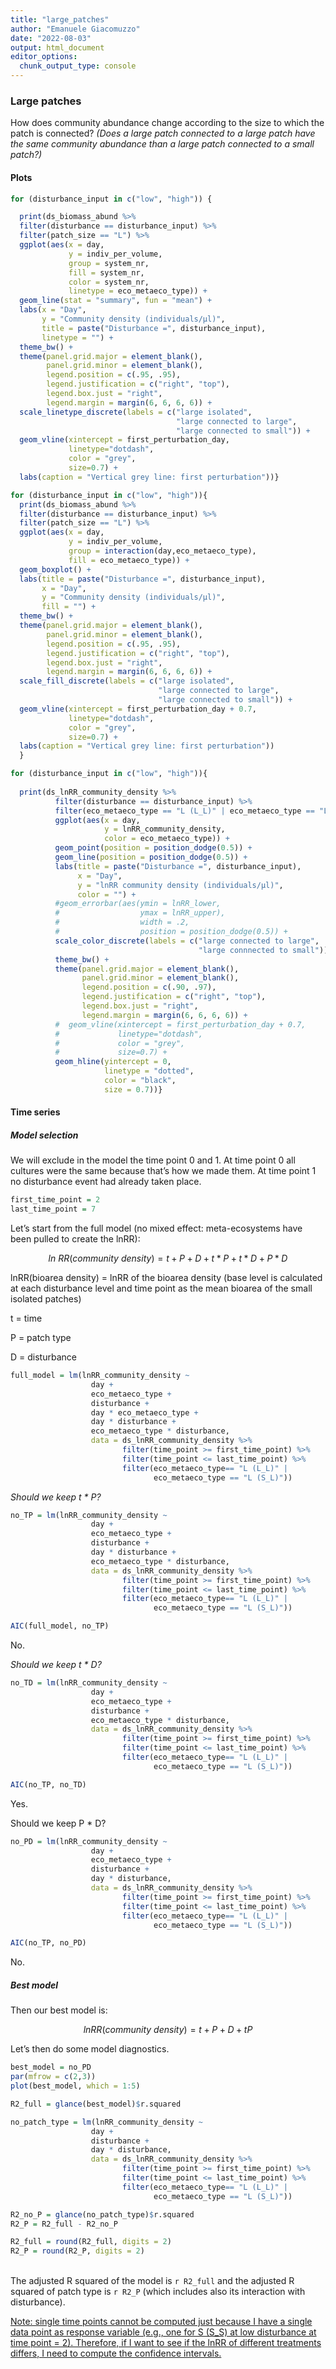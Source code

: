 ```yaml
---
title: "large_patches"
author: "Emanuele Giacomuzzo"
date: "2022-08-03"
output: html_document
editor_options: 
  chunk_output_type: console
---
```


### Large patches {.tabset .tabset-pills}

How does community abundance change according to the size to which the patch is connected? *(Does a large patch connected to a large patch have the same community abundance than a large patch connected to a small patch?)*

#### Plots

```r
for (disturbance_input in c("low", "high")) {

  print(ds_biomass_abund %>%
  filter(disturbance == disturbance_input) %>%
  filter(patch_size == "L") %>%
  ggplot(aes(x = day,
             y = indiv_per_volume,
             group = system_nr,
             fill = system_nr,
             color = system_nr,
             linetype = eco_metaeco_type)) +
  geom_line(stat = "summary", fun = "mean") + 
  labs(x = "Day",
       y = "Community density (individuals/μl)",
       title = paste("Disturbance =", disturbance_input),
       linetype = "") +
  theme_bw() +
  theme(panel.grid.major = element_blank(), 
        panel.grid.minor = element_blank(),
        legend.position = c(.95, .95),
        legend.justification = c("right", "top"),
        legend.box.just = "right",
        legend.margin = margin(6, 6, 6, 6)) +
  scale_linetype_discrete(labels = c("large isolated",
                                     "large connected to large",
                                     "large connected to small")) +
  geom_vline(xintercept = first_perturbation_day, 
             linetype="dotdash", 
             color = "grey", 
             size=0.7) +
  labs(caption = "Vertical grey line: first perturbation"))}
```

```r
for (disturbance_input in c("low", "high")){
  print(ds_biomass_abund %>%
  filter(disturbance == disturbance_input) %>%
  filter(patch_size == "L") %>%
  ggplot(aes(x = day,
             y = indiv_per_volume,
             group = interaction(day,eco_metaeco_type),
             fill = eco_metaeco_type)) +
  geom_boxplot() +
  labs(title = paste("Disturbance =", disturbance_input),
       x = "Day",
       y = "Community density (individuals/μl)",
       fill = "") +
  theme_bw() +
  theme(panel.grid.major = element_blank(), 
        panel.grid.minor = element_blank(),
        legend.position = c(.95, .95),
        legend.justification = c("right", "top"),
        legend.box.just = "right",
        legend.margin = margin(6, 6, 6, 6)) +
  scale_fill_discrete(labels = c("large isolated", 
                                 "large connected to large",
                                 "large connected to small")) +
  geom_vline(xintercept = first_perturbation_day + 0.7, 
             linetype="dotdash", 
             color = "grey", 
             size=0.7) +
  labs(caption = "Vertical grey line: first perturbation"))
  }
```

```r
for (disturbance_input in c("low", "high")){
  
  print(ds_lnRR_community_density %>%
          filter(disturbance == disturbance_input) %>%
          filter(eco_metaeco_type == "L (L_L)" | eco_metaeco_type == "L (S_L)") %>%
          ggplot(aes(x = day,
                     y = lnRR_community_density,
                     color = eco_metaeco_type)) +
          geom_point(position = position_dodge(0.5)) +
          geom_line(position = position_dodge(0.5)) + 
          labs(title = paste("Disturbance =", disturbance_input),
               x = "Day",
               y = "lnRR community density (individuals/µl)",
               color = "") +
          #geom_errorbar(aes(ymin = lnRR_lower, 
          #                  ymax = lnRR_upper), 
          #                  width = .2,
          #                  position = position_dodge(0.5)) + 
          scale_color_discrete(labels = c("large connected to large", 
                                          "large connnected to small")) +
          theme_bw() +
          theme(panel.grid.major = element_blank(), 
                panel.grid.minor = element_blank(),
                legend.position = c(.90, .97),
                legend.justification = c("right", "top"),
                legend.box.just = "right",
                legend.margin = margin(6, 6, 6, 6)) +
          #  geom_vline(xintercept = first_perturbation_day + 0.7, 
          #             linetype="dotdash", 
          #             color = "grey", 
          #             size=0.7) +
          geom_hline(yintercept = 0, 
                     linetype = "dotted", 
                     color = "black", 
                     size = 0.7))}
```

#### Time series

##### Model selection

We will exclude in the model the time point 0 and 1. At time point 0 all cultures were the same because that's how we made them. At time point 1 no disturbance event had already taken place.

```r
first_time_point = 2
last_time_point = 7
```

Let's start from the full model (no mixed effect: meta-ecosystems have been pulled to create the lnRR):

$$
ln \: RR (community \: density) = t + P + D + t*P + t*D + P*D
$$

lnRR(bioarea density) = lnRR of the bioarea density (base level is calculated at each disturbance level and time point as the mean bioarea of the small isolated patches)

t = time

P = patch type

D = disturbance

```r
full_model = lm(lnRR_community_density ~
                  day + 
                  eco_metaeco_type + 
                  disturbance +
                  day * eco_metaeco_type +
                  day * disturbance + 
                  eco_metaeco_type * disturbance,
                  data = ds_lnRR_community_density %>%
                         filter(time_point >= first_time_point) %>%
                         filter(time_point <= last_time_point) %>%
                         filter(eco_metaeco_type== "L (L_L)" | 
                                eco_metaeco_type == "L (S_L)"))
```

*Should we keep t \* P?*

```r
no_TP = lm(lnRR_community_density ~
                  day + 
                  eco_metaeco_type + 
                  disturbance +
                  day * disturbance + 
                  eco_metaeco_type * disturbance,
                  data = ds_lnRR_community_density %>%
                         filter(time_point >= first_time_point) %>%
                         filter(time_point <= last_time_point) %>%
                         filter(eco_metaeco_type== "L (L_L)" | 
                                eco_metaeco_type == "L (S_L)"))

AIC(full_model, no_TP)
```

No.

*Should we keep t \* D?*

```r
no_TD = lm(lnRR_community_density ~
                  day + 
                  eco_metaeco_type + 
                  disturbance +
                  eco_metaeco_type * disturbance,
                  data = ds_lnRR_community_density %>%
                         filter(time_point >= first_time_point) %>%
                         filter(time_point <= last_time_point) %>%
                         filter(eco_metaeco_type== "L (L_L)" | 
                                eco_metaeco_type == "L (S_L)"))

AIC(no_TP, no_TD)
```

Yes.

Should we keep P \* D?

```r
no_PD = lm(lnRR_community_density ~
                  day + 
                  eco_metaeco_type + 
                  disturbance +
                  day * disturbance,
                  data = ds_lnRR_community_density %>%
                         filter(time_point >= first_time_point) %>%
                         filter(time_point <= last_time_point) %>%
                         filter(eco_metaeco_type== "L (L_L)" | 
                                eco_metaeco_type == "L (S_L)"))

AIC(no_TP, no_PD)
```

No.

##### Best model

Then our best model is:

$$
lnRR (community \: density) = t + P + D + tP
$$

Let's then do some model diagnostics.

```r
best_model = no_PD
par(mfrow = c(2,3))
plot(best_model, which = 1:5)
```

```r
R2_full = glance(best_model)$r.squared

no_patch_type = lm(lnRR_community_density ~
                  day + 
                  disturbance +
                  day * disturbance,
                  data = ds_lnRR_community_density %>%
                         filter(time_point >= first_time_point) %>%
                         filter(time_point <= last_time_point) %>%
                         filter(eco_metaeco_type== "L (L_L)" | 
                                eco_metaeco_type == "L (S_L)"))

R2_no_P = glance(no_patch_type)$r.squared
R2_P = R2_full - R2_no_P

R2_full = round(R2_full, digits = 2)
R2_P = round(R2_P, digits = 2)
```

\
The adjusted R squared of the model is `r R2_full` and the adjusted R squared of patch type is `r R2_P` (which includes also its interaction with disturbance).

[Note: single time points cannot be computed just because I have a single data point as response variable (e.g., one for S (S_S) at low disturbance at time point = 2). Therefore, if I want to see if the lnRR of different treatments differs, I need to compute the confidence intervals.]{.underline}
